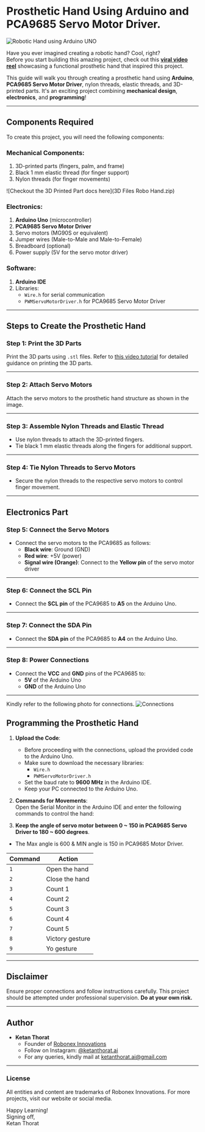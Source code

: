 # Prosthetic Hand Using Arduino and PCA9685 Servo Motor Driver.


![Robotic Hand using Arduino UNO](images/Robotic_hand.jpeg "Robotic Hand using Arduino UNO")

Have you ever imagined creating a robotic hand? Cool, right?  
Before you start building this amazing project, check out this **[viral video reel](https://www.instagram.com/reel/C81rujxsz5r/?utm_source=ig_web_copy_link&igsh=MzRlODBiNWFlZA==)** showcasing a functional prosthetic hand that inspired this project.  

This guide will walk you through creating a prosthetic hand using **Arduino**, **PCA9685 Servo Motor Driver**, nylon threads, elastic threads, and 3D-printed parts. It's an exciting project combining **mechanical design**, **electronics**, and **programming**!

---

## Components Required
To create this project, you will need the following components:

### Mechanical Components:
1. 3D-printed parts (fingers, palm, and frame)  
2. Black 1 mm elastic thread (for finger support)  
3. Nylon threads (for finger movements)

![Checkout the 3D Printed Part docs here](3D Files Robo Hand.zip)

### Electronics:
1. **Arduino Uno** (microcontroller)  
2. **PCA9685 Servo Motor Driver**  
3. Servo motors (MG90S or equivalent)  
4. Jumper wires (Male-to-Male and Male-to-Female)  
5. Breadboard (optional)  
6. Power supply (5V for the servo motor driver)  

### Software:
1. **Arduino IDE**  
2. Libraries:
   - `Wire.h` for serial communication  
   - `PWMServoMotorDriver.h` for PCA9685 Servo Motor Driver  

---

## Steps to Create the Prosthetic Hand

### Step 1: Print the 3D Parts
Print the 3D parts using `.stl` files. Refer to [this video tutorial](https://youtu.be/Fvg-v8FPcjg?si=KikUXmBYxO24s8cP) for detailed guidance on printing the 3D parts.

---

### Step 2: Attach Servo Motors
Attach the servo motors to the prosthetic hand structure as shown in the image.

---

### Step 3: Assemble Nylon Threads and Elastic Thread
- Use nylon threads to attach the 3D-printed fingers.  
- Tie black 1 mm elastic threads along the fingers for additional support.

---

### Step 4: Tie Nylon Threads to Servo Motors
- Secure the nylon threads to the respective servo motors to control finger movement.

---

## Electronics Part

### Step 5: Connect the Servo Motors
- Connect the servo motors to the PCA9685 as follows:  
  - **Black wire**: Ground (GND)  
  - **Red wire**: +5V (power)  
  - **Signal wire (Orange)**: Connect to the **Yellow pin** of the servo motor driver  

---

### Step 6: Connect the SCL Pin
- Connect the **SCL pin** of the PCA9685 to **A5** on the Arduino Uno.

---

### Step 7: Connect the SDA Pin
- Connect the **SDA pin** of the PCA9685 to **A4** on the Arduino Uno.

---

### Step 8: Power Connections
- Connect the **VCC** and **GND** pins of the PCA9685 to:  
  - **5V** of the Arduino Uno  
  - **GND** of the Arduino Uno  

---

Kindly refer to the following photo for connections.
![Connections](images/Circuit_Diagram.jpg "Connections between Arduino UNO & PCA9685 Servo Motor Driver")

## Programming the Prosthetic Hand

1. **Upload the Code**:  
   - Before proceeding with the connections, upload the provided code to the Arduino Uno.  
   - Make sure to download the necessary libraries:
     - `Wire.h`
     - `PWMServoMotorDriver.h`
   - Set the baud rate to **9600 MHz** in the Arduino IDE.
   - Keep your PC connected to the Arduino Uno.

2. **Commands for Movements**:  
   Open the Serial Monitor in the Arduino IDE and enter the following commands to control the hand:

3. **Keep the angle of servo motor between 0 ~ 150 in PCA9685 Servo Driver to 180 ~ 600 degrees**.
  - The Max angle is 600 & MIN angle is 150 in PCA9685 Motor Driver.


| Command | Action             |
|---------|--------------------|
| `1`     | Open the hand      |
| `2`     | Close the hand     |
| `3`     | Count 1            |
| `4`     | Count 2            |
| `5`     | Count 3            |
| `6`     | Count 4            |
| `7`     | Count 5            |
| `8`     | Victory gesture    |
| `9`     | Yo gesture         |

---

## Disclaimer
Ensure proper connections and follow instructions carefully. This project should be attempted under professional supervision. **Do at your own risk.**

---

## Author
- **Ketan Thorat**
  - Founder of [Robonex Innovations](https://robonex.in)
  - Follow on Instagram: [@ketanthorat.ai](https://instagram.com/ketanthorat.ai)
  - For any queries, kindly mail at ketanthorat.ai@gmail.com
---

### License
All entities and content are trademarks of Robonex Innovations. For more projects, visit our website or social media.

Happy Learning!  
Signing off,  
Ketan Thorat